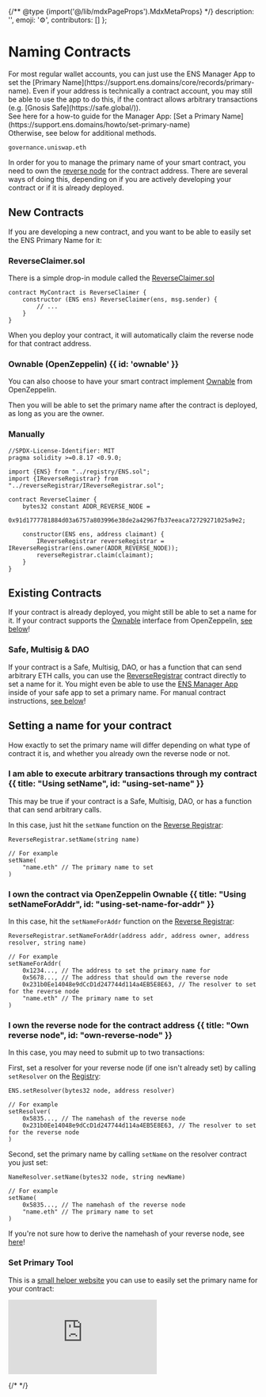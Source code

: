 
{/** @type {import('@/lib/mdxPageProps').MdxMetaProps} */}
    description: '',
    emoji: '⚙️',
    contributors: []
};

# Naming Contracts

<Note>
    For most regular wallet accounts, you can just use the ENS Manager App to set the [Primary Name](https://support.ens.domains/core/records/primary-name). Even if your address is technically a contract account, you may still be able to use the app to do this, if the contract allows arbitrary transactions (e.g. [Gnosis Safe](https://safe.global/)).
    <br/>
    See here for a how-to guide for the Manager App: [Set a Primary Name](https://support.ens.domains/howto/set-primary-name)
    <br/>
    Otherwise, see below for additional methods.
</Note>

```
governance.uniswap.eth
```

In order for you to manage the primary name of your smart contract, you need to own the [reverse node](/terminology#reverse-node) for the contract address.
There are several ways of doing this, depending on if you are actively developing your contract or if it is already deployed.

## New Contracts

If you are developing a new contract, and you want to be able to easily set the ENS Primary Name for it:

### ReverseClaimer.sol

There is a simple drop-in module called the [ReverseClaimer.sol](https://github.com/ensdomains/ens-contracts/blob/master/contracts/reverseRegistrar/ReverseClaimer.sol)

```solidity
contract MyContract is ReverseClaimer {
    constructor (ENS ens) ReverseClaimer(ens, msg.sender) {
        // ...
    }
}
```

When you deploy your contract, it will automatically claim the reverse node for that contract address.

### Ownable (OpenZeppelin) {{ id: 'ownable' }}

You can also choose to have your smart contract implement [Ownable](https://docs.openzeppelin.com/contracts/5.x/api/access#Ownable) from OpenZeppelin.

Then you will be able to set the primary name after the contract is deployed, as long as you are the owner. 

### Manually

```solidity
//SPDX-License-Identifier: MIT
pragma solidity >=0.8.17 <0.9.0;

import {ENS} from "../registry/ENS.sol";
import {IReverseRegistrar} from "../reverseRegistrar/IReverseRegistrar.sol";

contract ReverseClaimer {
    bytes32 constant ADDR_REVERSE_NODE =
        0x91d1777781884d03a6757a803996e38de2a42967fb37eeaca72729271025a9e2;

    constructor(ENS ens, address claimant) {
        IReverseRegistrar reverseRegistrar = IReverseRegistrar(ens.owner(ADDR_REVERSE_NODE));
        reverseRegistrar.claim(claimant);
    }
}
```

## Existing Contracts

If your contract is already deployed, you might still be able to set a name for it.
If your contract supports the [Ownable](https://docs.openzeppelin.com/contracts/5.x/api/access#Ownable) interface from OpenZeppelin, [see below](#using-set-name-for-addr)!

### Safe, Multisig & DAO

If your contract is a Safe, Multisig, DAO, or has a function that can send arbitrary ETH calls, you can use the [ReverseRegistrar](/registry/reverse) contract directly to set a name for it.
You might even be able to use the [ENS Manager App](https://ens.app/) inside of your safe app to set a primary name. For manual contract instructions, [see below](#using-set-name)!

## Setting a name for your contract

How exactly to set the primary name will differ depending on what type of contract it is, and whether you already own the reverse node or not.

### I am able to execute arbitrary transactions through my contract {{ title: "Using setName", id: "using-set-name" }}

This may be true if your contract is a Safe, Multisig, DAO, or has a function that can send arbitrary calls.

In this case, just hit the `setName` function on the [Reverse Registrar](/registry/reverse):

```solidity
ReverseRegistrar.setName(string name)

// For example
setName(
    "name.eth" // The primary name to set
)
```

### I own the contract via OpenZeppelin Ownable {{ title: "Using setNameForAddr", id: "using-set-name-for-addr" }}

In this case, hit the `setNameForAddr` function on the [Reverse Registrar](/registry/reverse):

```solidity
ReverseRegistrar.setNameForAddr(address addr, address owner, address resolver, string name)

// For example
setNameForAddr(
    0x1234..., // The address to set the primary name for
    0x5678..., // The address that should own the reverse node
    0x231b0Ee14048e9dCcD1d247744d114a4EB5E8E63, // The resolver to set for the reverse node
    "name.eth" // The primary name to set
)
```

### I own the reverse node for the contract address {{ title: "Own reverse node", id: "own-reverse-node" }}

In this case, you may need to submit up to two transactions:

First, set a resolver for your reverse node (if one isn't already set) by calling `setResolver` on the [Registry](/registry/ens):

```solidity
ENS.setResolver(bytes32 node, address resolver)

// For example
setResolver(
    0x5835..., // The namehash of the reverse node
    0x231b0Ee14048e9dCcD1d247744d114a4EB5E8E63, // The resolver to set for the reverse node
)
```

Second, set the primary name by calling `setName` on the resolver contract you just set:

```solidity
NameResolver.setName(bytes32 node, string newName)

// For example
setName(
    0x5835..., // The namehash of the reverse node
    "name.eth" // The primary name to set
)
```

If you're not sure how to derive the namehash of your reverse node, see [here](/resolution/names#reverse-nodes)!

### Set Primary Tool

This is a [small helper website](https://tools.ens.domains/setprimary) you can use to easily set the primary name for your contract:

<iframe className="w-full rounded-lg shadow-sm" src="https://tools.ens.domains/setprimary#embedded" title="Set Primary Tool" frameBorder="0" allow="clipboard-write" allowFullScreen style={{height: '32rem'}}></iframe>

{/*
<LiveDemo id="reversesetnamefordemo" />
*/}
